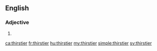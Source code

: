 ==English==

===Adjective===
{{head|en}}

# {{en-comparative of|thirsty}}

[[ca:thirstier]]
[[fr:thirstier]]
[[hu:thirstier]]
[[my:thirstier]]
[[simple:thirstier]]
[[sv:thirstier]]